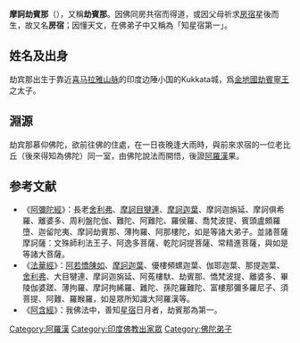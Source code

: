{{佛教}}

'''摩訶劫賓那'''（{{lang-sa|Maha Kapphina}}），又稱'''劫賓那'''。因佛同房共宿而得道，或因父母祈求[[房宿|房宿]]星後而生，故又名'''房宿'''；因懂天文，在佛弟子中又稱為「知星宿第一」。

==姓名及出身==
劫宾那出生于靠近[[喜马拉雅山脉|喜马拉雅山脉]]的印度边陲小国的Kukkata城，爲[[金地國|金地國]][[劫賓寧王|劫賓寧王]]之太子。

==淵源==
劫宾那慕仰佛陀，欲前往佛的住處，在一日夜晚逢大雨時，與前來求宿的一位老比丘（後來得知為佛陀）同一室，由佛陀說法而開悟，後證[[阿羅漢|阿羅漢]]果。

==参考文献==
*《[[阿彌陀經|阿彌陀經]]》：長老[[舍利弗|舍利弗]]、[[摩訶目犍連|摩訶目犍連]]、[[摩訶迦葉|摩訶迦葉]]、摩訶迦旃延、摩訶俱希羅、離婆多、周利盤陀伽、難陀、阿難陀、羅侯羅、喬梵波提、賓頭盧頗羅墮、迦留陀夷、摩訶劫賓那、薄拘羅、阿那樓陀，如是等諸大弟子。並諸菩薩摩訶薩：文殊師利法王子、阿逸多菩薩、乾陀訶提菩薩、常精進菩薩，與如是等諸大菩薩。
*《[[法華經|法華經]]》：[[阿若憍陳如|阿若憍陳如]]、[[摩訶迦葉|摩訶迦葉]]、優樓頻螺迦葉、伽耶迦葉、那提迦葉、[[舍利弗|舍利弗]]、大目犍連、摩訶迦旃延、阿菟樓馱、劫賓那、憍梵波提、離婆多、畢陵伽婆蹉、薄拘羅、摩訶拘絺羅、難陀、孫陀羅難陀、富樓那彌多羅尼子、須菩提、阿難、羅睺羅，如是眾所知識大阿羅漢等。
*《[[阿含經|阿含經]]》：我佛法中，善知[[星宿|星宿]]日月者，劫賓那為第一。

[[Category:阿羅漢|Category:阿羅漢]]
[[Category:印度佛教出家眾|Category:印度佛教出家眾]]
[[Category:佛陀弟子|Category:佛陀弟子]]